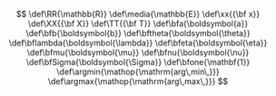 ::: {.hidden} 
$$
\def\RR{\mathbb{R}}
\def\media{\mathbb{E}}
\def\xx{{\bf x}}
\def\XX{{\bf X}}
\def\TT{{\bf T}}
\def\bfa{\boldsymbol{a}}
\def\bfb{\boldsymbol{b}}
\def\bftheta{\boldsymbol{\theta}}
\def\bflambda{\boldsymbol{\lambda}}
\def\bfeta{\boldsymbol{\eta}}
\def\bfmu{\boldsymbol{\mu}}
\def\bfnu{\boldsymbol{\nu}}
\def\bfSigma{\boldsymbol{\Sigma}}
\def\bfone{\mathbf{1}}
\def\argmin{\mathop{\mathrm{arg\,min\,}}}
\def\argmax{\mathop{\mathrm{arg\,max\,}}}
$$ 
:::